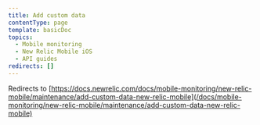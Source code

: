 ```yaml
---
title: Add custom data
contentType: page
template: basicDoc
topics:
  - Mobile monitoring
  - New Relic Mobile iOS
  - API guides
redirects: []
---
```


Redirects to [https://docs.newrelic.com/docs/mobile-monitoring/new-relic-mobile/maintenance/add-custom-data-new-relic-mobile](/docs/mobile-monitoring/new-relic-mobile/maintenance/add-custom-data-new-relic-mobile)
